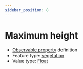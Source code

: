 ```yaml
---
sidebar_position: 8
---
```



# Maximum height

- [Observable property](/viewers/dawe-vocabs?uri=https://linked.data.gov.au/def/nrm/da5bd3cd-e52c-4cfe-9ab6-ac9474eb94ff) definition
- Feature type: [vegetation](http://linked.data.gov.au/def/tern-cv/2be2d5ce-ca9d-4dff-8e79-948983944f95)
- Value type: [Float](https://w3id.org/tern/ontologies/tern/Float)


<Example protocolModule="vegetation-mapping" observableProperty="https://linked.data.gov.au/def/nrm/da5bd3cd-e52c-4cfe-9ab6-ac9474eb94ff" />
